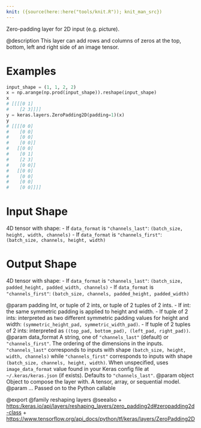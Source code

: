 ```yaml
---
knit: ({source(here::here("tools/knit.R")); knit_man_src})
---
```

Zero-padding layer for 2D input (e.g. picture).

@description
This layer can add rows and columns of zeros at the top, bottom, left and
right side of an image tensor.

# Examples
```python
input_shape = (1, 1, 2, 2)
x = np.arange(np.prod(input_shape)).reshape(input_shape)
x
# [[[[0 1]
#    [2 3]]]]
y = keras.layers.ZeroPadding2D(padding=1)(x)
y
# [[[[0 0]
#    [0 0]
#    [0 0]
#    [0 0]]
#   [[0 0]
#    [0 1]
#    [2 3]
#    [0 0]]
#   [[0 0]
#    [0 0]
#    [0 0]
#    [0 0]]]]
```

# Input Shape
4D tensor with shape:
- If `data_format` is `"channels_last"`:
  `(batch_size, height, width, channels)`
- If `data_format` is `"channels_first"`:
  `(batch_size, channels, height, width)`

# Output Shape
4D tensor with shape:
- If `data_format` is `"channels_last"`:
  `(batch_size, padded_height, padded_width, channels)`
- If `data_format` is `"channels_first"`:
  `(batch_size, channels, padded_height, padded_width)`

@param padding Int, or tuple of 2 ints, or tuple of 2 tuples of 2 ints.
    - If int: the same symmetric padding is applied to height and width.
    - If tuple of 2 ints: interpreted as two different symmetric padding
      values for height and width:
      `(symmetric_height_pad, symmetric_width_pad)`.
    - If tuple of 2 tuples of 2 ints: interpreted as
     `((top_pad, bottom_pad), (left_pad, right_pad))`.
@param data_format A string, one of `"channels_last"` (default) or
    `"channels_first"`. The ordering of the dimensions in the inputs.
    `"channels_last"` corresponds to inputs with shape
    `(batch_size, height, width, channels)` while `"channels_first"`
    corresponds to inputs with shape
    `(batch_size, channels, height, width)`.
    When unspecified, uses `image_data_format` value found in your Keras
    config file at `~/.keras/keras.json` (if exists). Defaults to
    `"channels_last"`.
@param object Object to compose the layer with. A tensor, array, or sequential model.
@param ... Passed on to the Python callable

@export
@family reshaping layers
@seealso
+ <https:/keras.io/api/layers/reshaping_layers/zero_padding2d#zeropadding2d-class>
+ <https://www.tensorflow.org/api_docs/python/tf/keras/layers/ZeroPadding2D>
